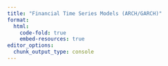 ```yaml
---
title: "Financial Time Series Models (ARCH/GARCH)"
format:  
  html:
    code-fold: true
    embed-resources: true
editor_options: 
  chunk_output_type: console
---
```


